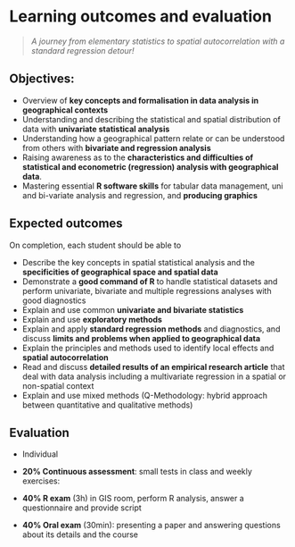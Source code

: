# Learning outcomes and evaluation {#sec-learning-outcomes-and-evaluation .unnumbered}

> *A journey from elementary statistics to spatial autocorrelation with a standard regression detour!*

## Objectives:

-   Overview of **key concepts and formalisation in data analysis in geographical contexts**
-   Understanding and describing the statistical and spatial distribution of data with **univariate statistical analysis**
-   Understanding how a geographical pattern relate or can be understood from others with **bivariate and regression analysis**
-   Raising awareness as to the **characteristics and difficulties of statistical and econometric (regression) analysis with geographical data**.
-   Mastering essential **R software skills** for tabular data management, uni and bi-variate analysis and regression, and **producing graphics**

## Expected outcomes

On completion, each student should be able to

-   Describe the key concepts in spatial statistical analysis and the **specificities of geographical space and spatial data**
-   Demonstrate a **good command of R** to handle statistical datasets and perform univariate, bivariate and multiple regressions analyses with good diagnostics
-   Explain and use common **univariate and bivariate statistics**
-   Explain and use **exploratory methods**
-   Explain and apply **standard regression methods** and diagnostics, and discuss **limits and problems when applied to geographical data**
-   Explain the principles and methods used to identify local effects and **spatial autocorrelation**
-   Read and discuss **detailed results of an empirical research article** that deal with data analysis including a multivariate regression in a spatial or non-spatial context
-   Explain and use mixed methods (Q-Methodology: hybrid approach between quantitative and qualitative methods)

## Evaluation

-   Individual

-   **20% Continuous assessment**: small tests in class and weekly exercises:

-   **40% R exam** (3h) in GIS room, perform R analysis, answer a questionnaire and provide script

-   **40% Oral exam** (30min): presenting a paper and answering questions about its details and the course
